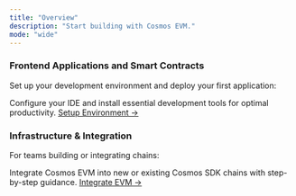 ```yaml
---
title: "Overview"
description: "Start building with Cosmos EVM."
mode: "wide"
---
```


### Frontend Applications and Smart Contracts

Set up your development environment and deploy your first application:

  <Card title="Building Applications on Cosmos-EVM" icon="code">
    Configure your IDE and install essential development tools for optimal productivity.
    <a href="./development-environment">Setup Environment →</a>
  </Card>


### Infrastructure & Integration

For teams building or integrating chains:

  <Card title="Chain Integration" icon="link">
    Integrate Cosmos EVM into new or existing Cosmos SDK chains with step-by-step guidance.
    <a href="/evm/next/documentation/getting-started/build-a-chain/overview">Integrate EVM →</a>
  </Card>